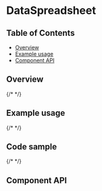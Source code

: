 
# DataSpreadsheet

## Table of Contents

- [Overview](#overview)
- [Example usage](#example-usage)
- [Component API](#component-api)

## Overview

{/* <!-- TODO: Overview. --> */}

## Example usage

{/* <!-- TODO: One example per designed use case. --> */}

<Canvas>
  <Story of={stories.dataSpreadsheet} />
</Canvas>

## Code sample

{/* <!-- <CodesandboxLink exampleDirectory="DataSpreadsheet" /> --> */}

## Component API

<ArgsTable />
